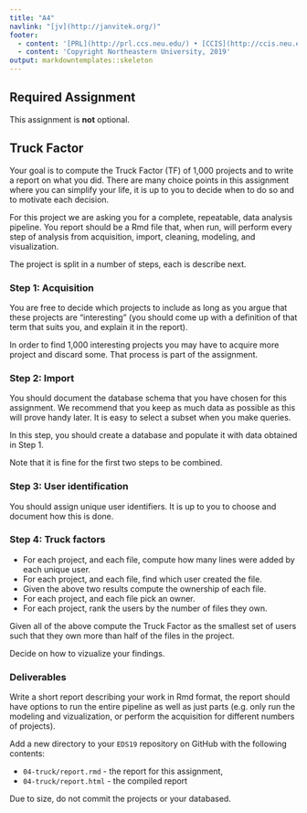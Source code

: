 ```yaml
---
title: "A4"
navlink: "[jv](http://janvitek.org/)"
footer:
  - content: '[PRL](http://prl.ccs.neu.edu/) • [CCIS](http://ccis.neu.edu/)<br/>'
  - content: 'Copyright Northeastern University, 2019'
output: markdowntemplates::skeleton
---
```


## Required Assignment

This assignment is **not** optional.

## Truck Factor

Your goal is to compute the Truck Factor (TF) of 1,000 projects and to write a report on what you did. There are many choice points in this assignment where you can simplify your life, it is up to you to decide when to do so and to motivate each decision.

For this project we are asking you for a complete, repeatable, data analysis pipeline. You report should be a Rmd file that, when run, will perform every step of analysis from acquisition, import, cleaning, modeling, and visualization.

The project is split in a number of steps, each is describe next.

### Step 1: Acquisition

You are free to decide which projects to include as long as you argue that these projects are "interesting" (you should come up with a definition of that term that suits you, and explain it in the report).

In order to find 1,000 interesting projects you may have to acquire more project and discard some. That process is part of the assignment.

### Step 2: Import

You should document the database schema that you have chosen for this assignment. We recommend that you keep as much data as possible as this will prove handy later.  It is easy to select a subset when you make queries.

In this step, you should create a database and populate it with data obtained in Step 1. 

Note that it is fine for the first two steps to be combined.

### Step 3: User identification

You should assign unique user identifiers. It is up to you to choose and document how this is done.

### Step 4: Truck factors

  * For each project, and each file, compute how many lines were added by each unique user. 
  * For each project, and each file, find which user created the file.
  * Given the above two results compute the ownership of each file.
  * For each project, and each file pick an owner.
  * For each project, rank the users by the number of files they own.
  
Given all of the above compute the Truck Factor as the smallest set of users such that they own more than half of the files in the project.

Decide on how to vizualize your findings.

### Deliverables

Write a short report describing your work in Rmd format, the report should have options to run the entire pipeline as well as just parts (e.g. only run the modeling and vizualization, or perform the acquisition for different numbers of projects).

Add a new directory to your `EDS19` repository on GitHub with the following
contents:

 * `04-truck/report.rmd` - the report for this assignment,
 * `04-truck/report.html` - the compiled report

Due to size, do not commit the projects or your databased.

